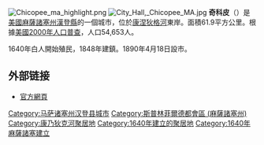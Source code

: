 {{coord|42|08|55|N|72|36|30|W|display=title}}
[[File:Chicopee_ma_highlight.png|thumb]]
[[File:City_Hall,_Chicopee_MA.jpg|thumb]]
'''奇科皮'''（{{lang-en|Chicopee}}）是[[美國|美國]][[麻薩諸塞州|麻薩諸塞州]][[漢登縣|漢登縣]]的一個城市，位於[[康涅狄格河|康涅狄格河]]東岸。面積61.9平方公里。根據[[美國2000年人口普查|美國2000年人口普查]]，人口54,653人。 

1640年白人開始殖民，1848年建鎮。1890年4月18日設市。

==外部链接==
* [http://www.chicopeema.gov/ 官方網頁]{{Wayback|url=http://www.chicopeema.gov/ |date=20081006084925 }}

{{Massachusetts}}

{{DEFAULTSORT:Chicopee, Massachusetts}}
[[Category:马萨诸塞州汉登县城市|Category:马萨诸塞州汉登县城市]]
[[Category:斯普林菲爾德都會區_(麻薩諸塞州)|Category:斯普林菲爾德都會區 (麻薩諸塞州)]]
[[Category:康乃狄克河聚居地|Category:康乃狄克河聚居地]]
[[Category:1640年建立的聚居地|Category:1640年建立的聚居地]]
[[Category:1640年麻薩諸塞建立|Category:1640年麻薩諸塞建立]]